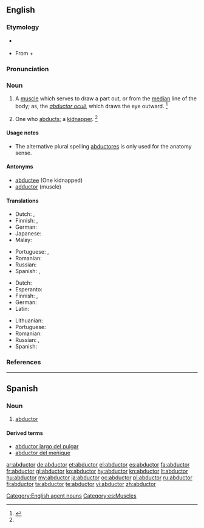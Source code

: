 ==English==

===Etymology===
* {{sense|to kidnap}} {{suffix|abduct|or}}
* {{sense|anatomy}} From {{etyl|NL.}} {{term|abductus|lang=la}} + {{term|-or|lang=la}}

===Pronunciation===
{{a|US}} {{IPA|/æbˈdʌk.tɚ/|/æbˈdʌk.tə/|/æbˈdʌk.tɔɹ/}}

===Noun===
{{en-noun|pl=abductors|pl2=abductores}}

# {{anatomy}} A [[muscle]] which serves to draw a part out, or from the [[median]] line of the body; as, the ''[[abductor oculi]]'', which draws the eye outward. {{defdate|Early 17<sup>th</sup> century.}}<ref name=SOED>{{reference-book | last =| first = | authorlink =  | coauthors =  | editor =Brown, Lesley  | others =  | title = The Shorter Oxford English Dictionary | origdate =  | origyear = 1933| origmonth =  | url =  | format =  | accessdate =  | accessyear =  | accessmonth =  | edition = 5th | date =  | year =2003| month =  | publisher =Oxford University Press  | location =Oxford, UK | language =  | id =  | doi = | isbn =978-0-19-860575-7 | lccn = | ol = | pages =3| chapter =  | chapterurl =  | quote =}}</ref>
# One who [[abduct|abducts]]; a [[kidnapper]]. {{defdate|Mid 19<sup>th</sup> century.}}<ref name=SOED/>

====Usage notes====
* {{sense|anatomy|sometimes}} The alternative plural spelling [[abductores]] is only used for the anatomy sense.

====Antonyms====
* [[abductee]] (One kidnapped)
* [[adductor]] (muscle)

====Translations====
{{trans-top|kidnapper}}
* Dutch: {{t|nl|ontvoerder|m}}, {{t|nl|kidnapper|m}}
* Finnish: {{t-|fi|ihmisryöstäjä}}, {{t+|fi|kidnappaaja}}
* German: {{t-|de|Entführer|m}}
* Japanese: {{t-|ja|誘拐犯|tr=yūkaihan|sc=Jpan}}
* Malay: {{t-|ms|penculik}}
{{trans-mid}}
* Portuguese: {{t-|pt|raptor|m}}, {{t-|pt|sequestrador|m}}
* Romanian: {{t-|ro|răpitor|m}}
* Russian: {{t+|ru|похититель|m|tr=poxitít'el'}}
* Spanish: {{t-|es|raptor|m}}, {{t+|es|secuestrador|m}}
{{trans-bottom}}

{{trans-top|muscle}}
* Dutch: {{t|nl|abductor|m}}
* Esperanto: {{t-|eo|abduktoro|xs=Esperanto}}
* Finnish: {{t-|fi|loitontajalihas}}, {{t+|fi|abduktori}}
* German: {{t+|de|Abduktor|m}}
* Latin: {{t|la|musculus abductor|m}}
{{trans-mid}}
* Lithuanian: {{t|lt|atitraukiamasis raumuo|m}}
* Portuguese: {{t-|pt|abdutor|m}}
* Romanian: {{t-|ro|mușchi abductor}}
* Russian: {{t+|ru|абдуктор|m|tr=abdúktor}}, {{t-|ru|отводящая мышца|f|tr=otvod'áš'aja mýšca}}
* Spanish: {{t+|es|abductor|m}}
{{trans-bottom}}

{{checktrans-top}}
{{trans-bottom}}

===References===
<references/>

[[Category:English agent nouns]]

----

==Spanish==

===Noun===
{{es-noun|m|pl=abductores}}

# {{anatomy|lang=es}} [[#English|abductor]]

====Derived terms====
* [[abductor largo del pulgar]]
* [[abductor del meñique]]

[[Category:es:Muscles]]

[[ar:abductor]]
[[de:abductor]]
[[et:abductor]]
[[el:abductor]]
[[es:abductor]]
[[fa:abductor]]
[[fr:abductor]]
[[gl:abductor]]
[[ko:abductor]]
[[hy:abductor]]
[[kn:abductor]]
[[lt:abductor]]
[[hu:abductor]]
[[my:abductor]]
[[ja:abductor]]
[[oc:abductor]]
[[pl:abductor]]
[[ru:abductor]]
[[fi:abductor]]
[[ta:abductor]]
[[te:abductor]]
[[vi:abductor]]
[[zh:abductor]]